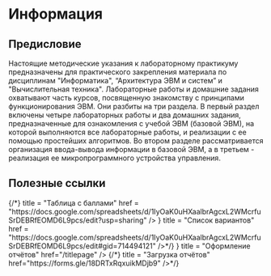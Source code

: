 
# Информация

## Предисловие

Настоящие методические указания к лабораторному практикуму предназначены для практического закрепления материала по дисциплинам "Информатика", 
“Архитектура ЭВМ и систем” и "Вычислительная техника". 
Лабораторные работы и домашние задания охватывают часть курсов, посвященную знакомству с принципами функционирования ЭВМ. 
Они разбиты на три раздела. 
В первый раздел включены четыре лабораторных работы и два домашних задания, предназначенные для ознакомления с учебой ЭВМ (базовой ЭВМ), 
на которой выполняются все лабораторные работы, и реализации с ее помощью простейших алгоритмов. 
Во втором разделе рассматривается организация ввода-вывода информации в базовой ЭВМ, 
а в третьем - реализация ее микропрограммного устройства управления.

## Полезные ссылки

<Cards>
	{/*<Cards.Card 
		icon = {<Image src="/images/sheets.png" width="40" height="40" alt = '' />}
		title = "Таблица с баллами" 
		href = "https://docs.google.com/spreadsheets/d/1IyOaK0uHXaalbrAgcxL2WMcrfuSrDEBRfEOMD6L9pcs/edit?usp=sharing"
	/>
	<Cards.Card
		icon = {<Image src="/images/sheets.png" width="40" height="40" alt = '' />}
		title = "Список вариантов"
		href = "https://docs.google.com/spreadsheets/d/1IyOaK0uHXaalbrAgcxL2WMcrfuSrDEBRfEOMD6L9pcs/edit#gid=714494121"
	/>*/}
	<Cards.Card
		icon = {<Image src="/images/docs.png" width="40" height="40" alt = '' />}
		title = "Оформление отчётов"
		href="/titlepage"
	/>
	{/*<Cards.Card
		icon = {<Image src="/images/form.png" width="40" height="40" alt = '' />}
		title = "Загрузка отчётов"
		href="https://forms.gle/18DRTxRqxuikMDjb9"
	/>*/}
</Cards>
